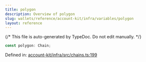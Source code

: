 ```yaml
---
title: polygon
description: Overview of polygon
slug: wallets/reference/account-kit/infra/variables/polygon
layout: reference
---
```


{/* This file is auto-generated by TypeDoc. Do not edit manually. */}

```ts
const polygon: Chain;
```

Defined in: [account-kit/infra/src/chains.ts:199](https://github.com/alchemyplatform/aa-sdk/blob/17aad1f572375d42a06c7e3238078a88a435d459/account-kit/infra/src/chains.ts#L199)
